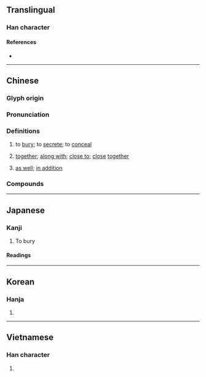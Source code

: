 {{character info}}
==Translingual==

===Han character===
{{stroke order|strokes=10}}
{{Han char|rn=32|rad=土|as=07|sn=10|four=46114|canj=GWG|ids=⿰土里}}

====References====
* {{Han ref|kx=0229.280|dkj=05116|dj=0465.180|hdz=10443.210|uh=57CB|ud=22475|bh=AE49|bd=44617}}

----

==Chinese==
{{zh-forms}}

===Glyph origin===
{{Han etym}}

===Pronunciation===
{{zh-pron
|m=mái,mán
|m_note=mán - only used in {{zh-l|*埋怨}}
|ma=y
|c=maai4
|h=pfs=mài
|md=
|mn=bâi/twv:mâi/tâi
|mn_note=tâi - vernacular (俗), 坮 is used in the Mainland
|w=3ma
|mc=y
|oc=y
|cat=v,adv
}}

===Definitions===
{{zh-hanzi}}

# to [[bury]]; to [[secrete]]; to [[conceal]]
# {{lb|zh|Cantonese}} [[together]]; [[along with]]; [[close to]]; [[close]] [[together]]
#: {{zh-x|坐埋|to sit '''next to'''|C}}
#: {{zh-x|企埋|to stand '''next to'''|C}}
#: {{zh-x|行埋|to approach/be near someone; to cross someone's path|C}}
#: {{zh-x|將 甲 同 乙 擠埋 一齊|to put A and B'''next to each other'''|C}}
#: {{zh-x|儲{cou5}埋 錢|to accumulate money|C}}
#: {{zh-x|黐埋 一齊|to stick together|C}}
# {{lb|zh|Cantonese}} [[as well]]; [[in addition]]
#: {{zh-x|掉埋|to '''also''' throw away&hellip; (in addition to)|C}}
#: {{zh-x|食埋|to '''also''' eat&hellip;|C}}
#: {{zh-x|帶埋 個 手機|to bring '''along''' a cellphone|C}}

===Compounds===
{{zh-der|埋根|埋香骨|埋照|埋沒|埋杆豎柱|十面埋伏|埋藏|嵌埋法|不服燒埋|埋頭|不伏燒埋|埋冤|張綱埋輪|埋名|埋設|埋情|埋玉|埋怨|埋釘子|埋香|埋輪|埋鍋造飯|土埋半截|埋憂|埋伏|埋首|埋骨|埋頭苦幹|埋銘|埋葬|埋天怨地|坑埋|埋殯|埋蠱|瘞埋|掩埋|活埋人|燒埋錢|掩骼埋胔|燒埋|狐埋狐搰|掩埋場|椎埋|瘞玉埋香|活埋|贓埋|隱姓埋名|霧鎖雲埋|隱跡埋名|衛生掩埋|變跡埋名|葬玉埋香}}

{{zh-cat|Elementary}}

----

==Japanese==

===Kanji===
{{ja-kanji|grade=c|rs=土07}}

# To bury

====Readings====
{{ja-readings
|goon=まい, め
|kanon=ばい
|kun=うず-まる, うず-める, うず-もれる, う-まる,う-める, う-もれる, い-ける
}}

----

==Korean==

===Hanja===
{{ko-hanja|hangeul=매|mr=mae}}

# {{rfdef|ko|sort=土07}}

----

==Vietnamese==

===Han character===
{{vi-hantu|[[mai]], [[mài]], [[man]]|rs=土07}}

# {{rfdef|vi|sort=土07}}